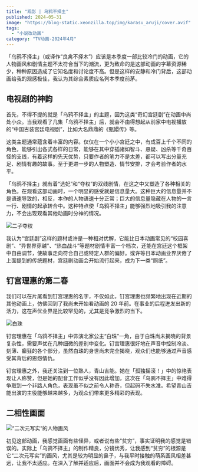 ```yaml
---
title: "观影 | 乌鸦不择主"
published: 2024-05-31
image: "https://blog-static.xeonzilla.top/img/karasu_aruji/cover.avif"
tags:
  - "小说改动画"
category: "TV动画-2024年4月"
---
```

「乌鸦不择主」（或译作“良禽不择木”）应该是本季度一部比较冷门的动画，它的人物画风和剧情主题不太符合当下的潮流，更为致命的是这部动画的字幕资源稀少，种种原因造成了它知名度和讨论度不高。但是这样的安静和冷门背后，这部动画给我的观感极佳，我认为其综合素质应名列本季度前茅。

## 电视剧的神韵
首先，不得不提的就是「乌鸦不择主」的主题，因为这类“奇幻宫廷剧”在动画中尚处小众。当我观看了几集「乌鸦不择主」后，就会不由得想起从前家中电视播放的“中国古装宫廷电视剧”，比如大名鼎鼎的《甄嬛传》等。

这类主题通常蕴含着丰富的内容。仅仅在一个小小宫廷之中，有成百上千个不同的角色，能够引出各式各样的日常，能够在其中穿插诸如智斗、悬疑、凶杀等千奇百怪的支线，有着这样的先天优势，只要作者的笔力不是太差，都可以写出分量充足、剧情有趣的故事。至于更进一步的人物塑造、情节安排，才会考验作者的水平。

「乌鸦不择主」就有着“选妃”和“夺权”的双线剧情，在这之中又塑造了各种相关的角色。在观看这部动画时，一个明显的感受就是信息量大。这种巨大的信息量并不是语速导致的，相反，本作的人物语速十分正常；巨大的信息量隐藏在人物的一言一行、剧情的起承转合中。这种特点使「乌鸦不择主」能够强烈地吸引我的注意力，不会出现观看其他动画时分神的情况。

![二子夺权](https://blog-static.xeonzilla.top/img/karasu_aruji/01.avif "二子夺权")

我认为“宫廷剧”这样的题材或许是一种相对优解，它能比日本动画常见的“校园喜剧”、“异世界穿越”、“热血战斗”等题材剧情丰富一个档次，还能在宫廷这个框架中自由调节，使故事走向符合自己或特定人群的偏好。或许等日本动画业界厌倦了上面提到的传统题材，宫廷剧动画会开始流行起来，成为下一类“厕纸”。

## 钉宫理惠的第二春
我们可以在片尾看到钉宫理惠的名字，不仅如此，钉宫理惠也频繁地出现在近期的其他动画上，仿佛回到了我尚未开始看动画的 20 年前。在事业的后程迸发出新的活力，这在声优业界是比较罕见的，尤其是竞争激烈的当下。

![白珠](https://blog-static.xeonzilla.top/img/karasu_aruji/02.avif "白珠")

钉宫理惠在「乌鸦不择主」中饰演北家公主“白珠”一角，由于白珠尚未揭晓的背景复杂性，需要声优在几种细微的差别中变化。钉宫理惠很好地在声音中控制冷淡、刻薄、癫狂的各个部分，虽然白珠的身世尚未完全揭晓，观众们也能够通过声音感受其背后的恩怨情仇。

钉宫理惠之外，我还关注到一位熟人，青山吉能。她在「孤独摇滚！」中的惊艳表现让人称赞，但是她的配音工作似乎没有因此增加，这次在「乌鸦不择主」中难得争取到一个非路人角色，表现虽不似之前令人称奇，但起码不失水准。希望青山吉能出演的主役能够越来越多，为观众们带来更多精彩的表现。

## 二相性画面
![“二次元写实”的人物画风](https://blog-static.xeonzilla.top/img/karasu_aruji/03.avif "“二次元写实”的人物画风")

初见这部动画，我感觉画面有些怪异，或者说有些“贫穷”，事实证明我的感觉是错误的。实际上「乌鸦不择主」的制作精良，分镜优秀，让我感到“贫穷”的根源是它“二次元写实”的画风，尤其是较为明显的鼻子，与我平时接触的萌系画风相差甚远，让我不太适应。在深入了解并适应后，画面并不会成为我观看的障碍。
